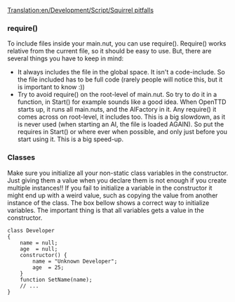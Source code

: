 [[Translation:en/Development/Script/Squirrel pitfalls]]
===require()===

To include files inside your main.nut, you can use require(). Require() works relative from the current file, so it should be easy to use. But, there are several things you have to keep in mind:

* It always includes the file in the global space. It isn't a code-include. So the file included has to be full code (rarely people will notice this, but it is important to know :))
* Try to avoid require() on the root-level of main.nut. So try to do it in a function, in Start() for example sounds like a good idea. When OpenTTD starts up, it runs all main.nuts, and the AIFactory in it. Any require() it comes across on root-level, it includes too. This is a big slowdown, as it is never used (when starting an AI, the file is loaded AGAIN). So put the requires in Start() or where ever when possible, and only just before you start using it. This is a big speed-up.

===Classes===

Make sure you initialize all your non-static class variables in the constructor. Just giving them a value when you declare them is not enough if you create multiple instances!! If you fail to initialize a variable in the constructor it might end up with a weird value, such as copying the value from another instance of the class. The box bellow shows a correct way to initialize variables. The important thing is that all variables gets a value in the constructor. 

 class Developer
 {
     name = null;
     age  = null;
     constructor() {
         name = "Unknown Developer";
         age  = 25;
     }
     function SetName(name);
     // ...
 }